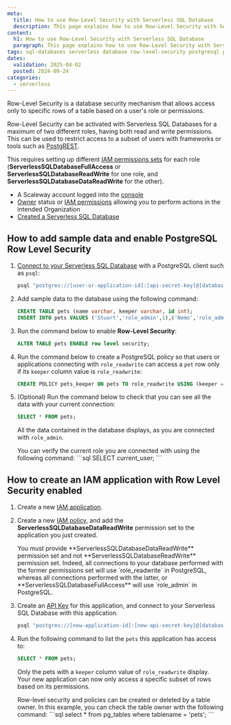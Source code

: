 ```yaml
---
meta:
  title: How to use Row-Level Security with Serverless SQL Database
  description: This page explains how to use Row-Level Security with Serverless SQL Databases
content:
  h1: How to use Row-Level Security with Serverless SQL Database
  paragraph: This page explains how to use Row-Level Security with Serverless SQL Databases
tags: sql-databases serverless database row-level-security postgresql postgrest
dates:
  validation: 2025-04-02
  posted: 2024-09-24
categories:
  - serverless
---
```


Row-Level Security is a database security mechanism that allows access only to specific rows of a table based on a user's role or permissions.

Row-Level Security can be activated with Serverless SQL Databases for a maximum of two different roles, having both read and write permissions. This can be used to restrict access to a subset of users with frameworks or tools such as [PostgREST](https://docs.postgrest.org/en/v12/).

This requires setting up different [IAM permissions sets](/iam/reference-content/permission-sets/) for each role (**ServerlessSQLDatabaseFullAccess** or **ServerlessSQLDatabaseReadWrite** for one role, and **ServerlessSQLDatabaseDataReadWrite** for the other).

<Macro id="requirements" />

- A Scaleway account logged into the [console](https://console.scaleway.com)
- [Owner](/iam/concepts/#owner) status or [IAM permissions](/iam/concepts/#permission) allowing you to perform actions in the intended Organization
- [Created a Serverless SQL Database](/serverless-sql-databases/how-to/create-a-database/)

## How to add sample data and enable PostgreSQL Row Level Security

1. [Connect to your Serverless SQL Database](/serverless-sql-databases/quickstart/#how-to-connect-to-a-database) with a PostgreSQL client such as `psql`:
    ```bash
    psql "postgres://[user-or-application-id]:[api-secret-key]@[database-hostname]:5432/[database-name]?sslmode=require"
    ```

2. Add sample data to the database using the following command:
    ```sql
    CREATE TABLE pets (name varchar, keeper varchar, id int);
    INSERT INTO pets VALUES ('Stuart','role_admin',1),('Nemo','role_admin',2),('Alfie','role_readwrite',3),('Peanut','role_readwrite',4);
    ```

3. Run the command below to enable **Row-Level Security**:
    ```sql
    ALTER TABLE pets ENABLE row level security;
    ```

4. Run the command below to create a PostgreSQL policy so that users or applications connecting with `role_readwrite` can access a `pet` row only if its `keeper` column value is `role_readwrite`:
    ```sql
    CREATE POLICY pets_keeper ON pets TO role_readwrite USING (keeper = current_user);
    ```

5. (Optional) Run the command below to check that you can see all the data with your current connection:
    ```sql
    SELECT * FROM pets;
    ```
    All the data contained in the database displays, as you are connected with `role_admin`.
    
    <Message type="tip">
    You can verify the current role you are connected with using the following command:
    ```sql
    SELECT current_user;
    ```
    </Message>

## How to create an IAM application with Row Level Security enabled

1. Create a new [IAM application](/iam/how-to/create-application/).

2. Create a new [IAM policy](/iam/how-to/create-policy/), and add the **ServerlessSQLDatabaseDataReadWrite** permission set to the application you just created.

    <Message type="note">
    You must provide **ServerlessSQLDatabaseDataReadWrite** permission set and not **ServerlessSQLDatabaseReadWrite** permission set. Indeed, all connections to your database performed with the former permissions set will use `role_readwrite` in PostgreSQL, whereas all connections performed with the latter, or **ServerlessSQLDatabaseFullAccess** will use `role_admin` in PostgreSQL.
    </Message>

3. Create an [API Key](/iam/how-to/create-api-keys/) for this application, and connect to your Serverless SQL Database with this application.
    ```bash
    psql "postgres://[new-application-id]:[new-api-secret-key]@[database-hostname]:5432/[database-name]?sslmode=require"
    ```

4. Run the following command to list the `pets` this application has access to:
    ```sql
    SELECT * FROM pets;
    ```
    Only the pets with a `keeper` column value of `role_readwrite` display. Your new application can now only access a specific subset of rows based on its permissions.

    <Message type="tip">
    Row-level security and policies can be created or deleted by a table owner. In this example, you can check the table owner with the following command:
    ```sql
    select * from pg_tables where tablename = 'pets';
    ```
    </Message>
